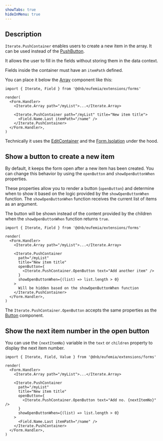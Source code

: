 ```yaml
---
showTabs: true
hideInMenu: true
---
```


## Description

`Iterate.PushContainer` enables users to create a new item in the array. It can be used instead of the [PushButton](/uilib/extensions/forms/Iterate/PushButton/).

It allows the user to fill in the fields without storing them in the data context.

Fields inside the container must have an `itemPath` defined.

You can place it below the [Array](/uilib/extensions/forms/Iterate/Array/) component like this:

```tsx
import { Iterate, Field } from '@dnb/eufemia/extensions/forms'

render(
  <Form.Handler>
    <Iterate.Array path="/myList">...</Iterate.Array>

    <Iterate.PushContainer path="/myList" title="New item title">
      <Field.Name.Last itemPath="/name" />
    </Iterate.PushContainer>
  </Form.Handler>,
)
```

Technically it uses the [EditContainer](/uilib/extensions/forms/Iterate/EditContainer/) and the [Form.Isolation](/uilib/extensions/forms/Form/Isolation/) under the hood.

## Show a button to create a new item

By default, it keeps the form open after a new item has been created. You can change this behavior by using the `openButton` and `showOpenButtonWhen` properties.

These properties allow you to render a button (`openButton`) and determine when to show it based on the logic provided by the `showOpenButtonWhen` function. The `showOpenButtonWhen` function receives the current list of items as an argument.

The button will be shown instead of the content provided by the children when the `showOpenButtonWhen` function returns `true`.

```tsx
import { Iterate, Field } from '@dnb/eufemia/extensions/forms'

render(
  <Form.Handler>
    <Iterate.Array path="/myList">...</Iterate.Array>

    <Iterate.PushContainer
      path="/myList"
      title="New item title"
      openButton={
        <Iterate.PushContainer.OpenButton text="Add another item" />
      }
      showOpenButtonWhen={(list) => list.length > 0}
    >
      Will be hidden based on the showOpenButtonWhen function
    </Iterate.PushContainer>
  </Form.Handler>,
)
```

The `Iterate.PushContainer.OpenButton` accepts the same properties as the [Button](/uilib/components/button/) component.

## Show the next item number in the open button

You can use the `{nextItemNo}` variable in the `text` or `children` property to display the next item number.

```tsx
import { Iterate, Field, Value } from '@dnb/eufemia/extensions/forms'

render(
  <Form.Handler>
    <Iterate.Array path="/myList">...</Iterate.Array>

    <Iterate.PushContainer
      path="/myList"
      title="New item title"
      openButton={
        <Iterate.PushContainer.OpenButton text="Add no. {nextItemNo}" />
      }
      showOpenButtonWhen={(list) => list.length > 0}
    >
      <Field.Name.Last itemPath="/name" />
    </Iterate.PushContainer>
  </Form.Handler>,
)
```
